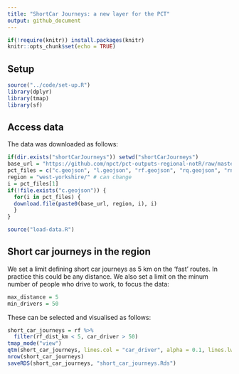 ```yaml
---
title: "ShortCar Journeys: a new layer for the PCT"
output: github_document
---
```


```r
if(!require(knitr)) install.packages(knitr)
knitr::opts_chunk$set(echo = TRUE)
```

## Setup

```r
source("../code/set-up.R")
library(dplyr)
library(tmap)
library(sf)
```


## Access data

The data was downloaded as follows:

```r
if(dir.exists("shortCarJourneys")) setwd("shortCarJourneys")
base_url = "https://github.com/npct/pct-outputs-regional-notR/raw/master/commute/msoa/"
pct_files = c("c.geojson", "l.geojson", "rf.geojson", "rq.geojson", "rnet.geojson", "z.geojson")
region = "west-yorkshire/" # can change
i = pct_files[1]
if(!file.exists("c.geojson")) {
  for(i in pct_files) {
  download.file(paste0(base_url, region, i), i)
  }
}
```

```r
source("load-data.R")
```

## Short car journeys in the region

We set a limit defining short car journeys as 5 km on the 'fast' routes.
In practice this could be any distance. We also set a limit on the minum number of people who drive to work, to focus the data:

```r
max_distance = 5
min_drivers = 50
```

These can be selected and visualised as follows:

```r
short_car_journeys = rf %>% 
  filter(rf_dist_km < 5, car_driver > 50)
tmap_mode("view")
qtm(short_car_journeys, lines.col = "car_driver", alpha = 0.1, lines.lwd = 4)
nrow(short_car_journeys)
saveRDS(short_car_journeys, "short_car_journeys.Rds")
```

